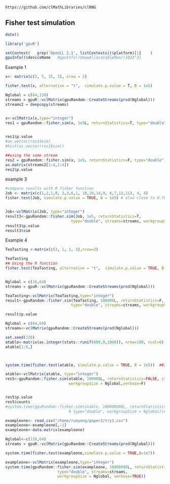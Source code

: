 <!--
%\VignetteEngine{knitr::knitr}
%\VignetteIndexEntry{Fisher test}
-->

`https://github.com/clMathLibraries/clRNG`


## Fisher test simulation

```r
date()
```


```r
library('gpuR')
```

```r
setContext(   grep('OpenCL 2.1', listContexts()$platform)[1]    )
gpuInfo()$deviceName   #gpuInfo()$maxAllocatableMem/(1024^3)
```






Example 1
```r
x<- matrix(c(2, 5, 15, 3), nrow = 2)

fisher.test(x, alternative = "t",  simulate.p.value = T, B = 1e5)

Nglobal = c(64,128)
streams = gpuR::vclMatrix(gpuRandom::CreateStreams(prod(Nglobal)))
streams2 = deepcopy(streams)


x<-vclMatrix(x,type="integer")
res1 = gpuRandom::fisher.sim(x, 1e5L, returnStatistics=T, type="double", streams=streams, workgroupSize = Nglobal)

 
res1$p.value
#as.vector(res1$sim)
#hist(as.vector(res1$sim))
```

```r
##using the same stream
res2 = gpuRandom::fisher.sim(x, 1e5, returnStatistics=F, type="double", streams=streams2, workgroupSize = Nglobal)
as.matrix(streams2[1:4,1:4])
res2$p.value
```




example 3
```r
#compare results with R fisher function
Job <- matrix(c(1,2,1,0, 3,3,6,1, 10,10,14,9, 6,7,12,11), 4, 4)
fisher.test(Job, simulate.p.value = TRUE, B = 1e5) # also close to 0.78


Job<-vclMatrix(Job, type="integer")
result3<-gpuRandom::fisher.sim(Job, 1e5, returnStatistics=T, 
                             type="double", streams=streams, workgroupSize = Nglobal)
result3$p.value
result3$sim
```













Example 4
```r
TeaTasting <-matrix(c(3, 1, 1, 3),nrow=2)

TeaTasting
## Using the R function 
fisher.test(TeaTasting, alternative = "t",  simulate.p.value = TRUE, B = 1e5)


Nglobal = c(16,64)
streams = gpuR::vclMatrix(gpuRandom::CreateStreams(prod(Nglobal)))

TeaTasting<-vclMatrix(TeaTasting,type="integer")
result<-gpuRandom::fisher.sim(TeaTasting, 100000L, returnStatistics=F, 
                             type="double", streams=streams, workgroupSize = Nglobal)

result$p.value
```





```r
Nglobal = c(64,64)
streams<-vclMatrix(gpuRandom::CreateStreams(prod(Nglobal)))

set.seed(120)
atable<-matrix(as.integer(stats::runif(600,0,1000)), nrow=100, ncol=6)
atable[1:6,]



system.time(fisher.test(atable, simulate.p.value = TRUE, B = 1e5))  ##72.596s on cpu, 250.825s on my cpu

atable<-vclMatrix(atable, type="integer")
res5<-gpuRandom::fisher.sim(atable, 100000L, returnStatistics=FALSE, streams=streams, type="double", 
                            workgroupSize = Nglobal,verbose=F)


res5$p.value
res5$counts
#system.time(gpuRandom::fisher.sim(atable, 100000000L, returnStatistics=FALSE, streams=streams,
                            # type="double", workgroupSize = Nglobal))#171.8


```



```r
exampleone<- read.csv("/home/ruoyong/paper2/try1.csv")
exampleone<-exampleone[,-1]
exampleone<-data.matrix(exampleone)
```

```r
Nglobal<-c(128,64)
streams = gpuR::vclMatrix(gpuRandom::CreateStreams(prod(Nglobal)))

system.time(fisher.test(exampleone,simulate.p.value = TRUE,B=1e7))

exampleone<-vclMatrix(exampleone,type="integer")
system.time(gpuRandom::fisher.sim(exampleone, 10000000L, returnStatistics=FALSE, 
                       type="double", streams=streams, 
                       workgroupSize = Nglobal, verbose=TRUE))
```









